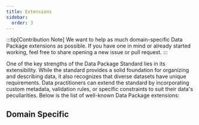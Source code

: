 ```yaml
---
title: Extensions
sidebar:
  order: 3
---
```



:::tip[Contribution Note]
We want to help as much domain-specific Data Package extensions as possible. If you have one in mind or already started working, feel free to share opening a new issue or pull request.
:::

One of the key strengths of the Data Package Standard lies in its extensibility. While the standard provides a solid foundation for organizing and describing data, it also recognizes that diverse datasets have unique requirements. Data practitioners can extend the standard by incorporating custom metadata, validation rules, or specific constraints to suit their data's peculiarities. Below is the list of well-known Data Package extensions:

## Domain Specific

<CardGrid>
<LinkCard
  title="Camera Trap Data Package"
  description="A data package for managing and sharing camera trap data."
  href="../../extensions/camtrap-data-package"
/>

<LinkCard
  title="Fiscal Data Package"
  description="A data package for fiscal data, including financial reports and government spending information."
  href="../../extensions/fiscal-data-package"
/>
</CardGrid>
